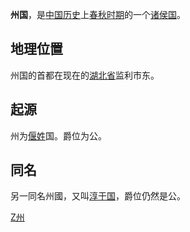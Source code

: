 {{周代诸侯国
|国名=州
|国君姓氏=偃姓
|爵位=公爵
|国都=[[湖北省|湖北省]]监利市东，一说洪湖
|分封者=不明
|始祖=
|建国年=不明
|灭亡年=不明
|灭亡原因=被[[楚国|楚国]]灭亡
|史书记载=
}}
'''州国'''，是[[中国历史|中国历史]]上[[春秋时期|春秋时期]]的一个[[诸侯国|诸侯国]]。

==地理位置==
州国的首都在现在的[[湖北省|湖北省]]监利市东。

==起源==
州为[[偃姓|偃姓]]国。爵位为公。

==同名==
另一同名州國，又叫[[淳于国|淳于国]]，爵位仍然是公。

{{周代諸侯列國}}
[[Category:春秋時期的國家|Z州]]